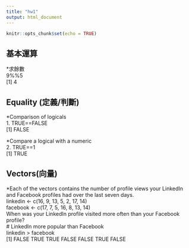 ```yaml
---
title: "hw1"
output: html_document
---
```


```r
knitr::opts_chunk$set(echo = TRUE)
```

## 基本運算  
*求餘數  
9%%5  
[1] 4  

## Equality (定義/判斷) 
*Comparison of logicals  
1. TRUE==FALSE  
[1] FALSE  

*Compare a logical with a numeric  
2. TRUE==1  
[1] TRUE  

## Vectors(向量)  
*Each of the vectors contains the number of profile views your LinkedIn and Facebook profiles had over the last seven days.  
linkedin <- c(16, 9, 13, 5, 2, 17, 14)  
facebook <- c(17, 7, 5, 16, 8, 13, 14)  
When was your LinkedIn profile visited more often than your Facebook profile?  
# LinkedIn more popular than Facebook  
linkedin > facebook  
[1] FALSE  TRUE  TRUE FALSE FALSE  TRUE FALSE  

